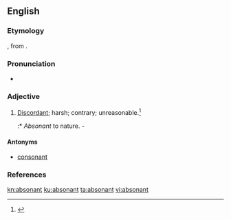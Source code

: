 ==English==

===Etymology===
{{prefix|ab|sonant|t1=away|t2=voiced sound}}, from {{etyl|la}} {{term|sonare||sound|lang=la}}.

===Pronunciation===
* {{a|US}} {{IPA|/ˈæb.sə.nn̩t/|/ˈæb.snn̩t/}}

===Adjective===
{{en-adj}}

# {{nowadays|rare}} [[discordant|Discordant]]; harsh; contrary; unreasonable.{{defdate|First attested in the mid 16<sup>th</sup> century.}}<ref name=SOED>{{reference-book | last =| first = | authorlink =  | coauthors =  | editor =Brown, Lesley  | others =  | title = The Shorter Oxford English Dictionary | origdate =  | origyear = 1933| origmonth =  | url =  | format =  | accessdate =  | accessyear =  | accessmonth =  | edition = 5th | date =  | year =2003| month =  | publisher =Oxford University Press  | location =Oxford, UK | language =  | id =  | doi = | isbn =978-0-19-860575-7 | lccn = | ol = | pages =9| chapter =  | chapterurl =  | quote =}}</ref>
#:* ''Absonant'' to nature. - {{w|Francis Quarles}}

====Antonyms====
* [[consonant]]

===References===
<references/>

[[kn:absonant]]
[[ku:absonant]]
[[ta:absonant]]
[[vi:absonant]]